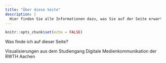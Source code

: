 ```yaml
---
title: "Über diese Seite"
description: |
  Hier finden Sie alle Informationen dazu, was Sie auf der Seite erwartet.
---
```


```r
knitr::opts_chunk$set(echo = FALSE)
```
Was finde ich auf dieser Seite?

Visualisierungen aus dem Studiengang Digitale Medienkommunikation der RWTH Aachen




